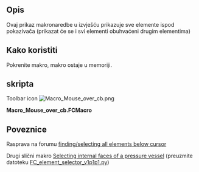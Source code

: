 <languages/>

<div class="mw-translate-fuzzy">
{{Macro
|Name=Macro Mouse over cb
|Icon=Macro_Mouse_over_cb.png
|Translate=Makro Miš iznad cb
|Description= Ova makronaredba prikazuje sve elemente ispod pokazivača.
|Author=Chris_G
|Version=00.00
|Date=2016-12-13
|FCVersion=All
|Download=[https://www.freecadweb.org/wiki/images/5/55/Macro_Mouse_over_cb.png Toolbar icon]
|SeeAlso=[[Macro_FC_element_selector/hr|Macro FC element selector]]
}}
</div>

<span id="Description"></span>
==Opis==

<div class="mw-translate-fuzzy">
Ovaj prikaz makronaredbe u izvješću prikazuje sve elemente ispod pokazivača (prikazat će se i svi elementi obuhvaćeni drugim elementima)
</div>

<span id="Usage"></span>
<div class="mw-translate-fuzzy">
==Kako koristiti==
</div>

Pokrenite makro, makro ostaje u memoriji.

<span id="Script"></span>
==skripta==

<div lang="en" dir="ltr" class="mw-content-ltr">
Toolbar icon [[Image:Macro_Mouse_over_cb.png ]]
</div>

'''Macro_Mouse_over_cb.FCMacro'''

{{MacroCode|code=
from pivy import coin
import FreeCADGui

def mouse_over_cb( event_callback):
    event = event_callback.getEvent()
    pos = event.getPosition().getValue()
    listObjects = FreeCADGui.ActiveDocument.ActiveView.getObjectsInfo((int(pos[0]),int(pos[1])))
    obj = []
    if listObjects:
        FreeCAD.Console.PrintMessage("\n *** Objects under mouse pointer ***")
        for o in listObjects:
            label = str(o["Object"])
            if not label in obj:
                obj.append(label)
        FreeCAD.Console.PrintMessage("\n"+str(obj))


view = FreeCADGui.ActiveDocument.ActiveView

mouse_over = view.addEventCallbackPivy( coin.SoLocation2Event.getClassTypeId(), mouse_over_cb )

# to remove Callback :
#view.removeEventCallbackPivy( coin.SoLocation2Event.getClassTypeId(), mouse_over_cb)

}}

<span id="Links"></span>
==Poveznice==

<div class="mw-translate-fuzzy">
Rasprava na forumu [https://forum.freecadweb.org/viewtopic.php?f=10&t=19072 finding/selecting all elements below cursor]
</div>

<div class="mw-translate-fuzzy">
Drugi slični makro [https://forum.freecadweb.org/viewtopic.php?f=18&t=12381&p=151950#p151950 Selecting internal faces of a pressure vessel] (preuzmite datoteku [https://forum.freecadweb.org/download/file.php?id=31041 FC_element_selector_v1p1p1.py])
</div>